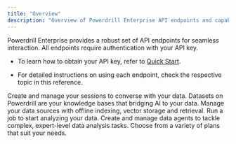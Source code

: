 ```yaml
---
title: "Overview"
description: "Overview of Powerdrill Enterprise API endpoints and capabilities"
---
```


Powerdrill Enterprise provides a robust set of API endpoints for seamless interaction. All endpoints require authentication with your API key.  

- To learn how to obtain your API key, refer to [Quick Start](quick-start-for-general).  

- For detailed instructions on using each endpoint, check the respective topic in this reference.



<CardGroup cols={2}>
<Card 
    title="Sessions" 
    icon="comment-dots" 
    href="/api-reference/create-session"
    >
    Create and manage your sessions to converse with your data.
</Card>
<Card 
    title="Datasets" 
    icon="database" 
    href="/api-reference/create-dataset"
    >
    Datasets on Powerdrill are your knowledge bases that bridging AI to your data.
</Card>
<Card 
    title="Data Sources" 
    icon="file-lines" 
    href="/api-reference/create-data-source"
    >
    Manage your data sources with offline indexing, vector storage and retrieval.
</Card>
<Card 
    title="Jobs" 
    icon="bag-shopping" 
    href="/api-reference/create-job"
    >
    Run a job to start analyzing your data.
</Card>
<Card 
    title="Agents" 
    icon="user" 
    href="/api-reference/create-agent"
    >
    Create and manage data agents to tackle complex, expert-level data analysis tasks.
</Card>
<Card 
    title="Subscriptions" 
    icon="cart-shopping" 
    href="/api-reference/subscriptions"
    >
    Choose from a variety of plans that suit your needs.
</Card>
</CardGroup>